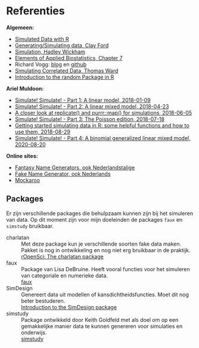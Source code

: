 # Referenties {#sec-referenties}

**Algemeen:**

-   [Simulated Data with R](http://michaelminn.net/tutorials/r-simulating-data/)
-   [Generating/Simulating data, Clay Ford](https://clayford.github.io/dwir/dwr_12_generating_data.html)
-   [Simulation, Hadley Wickham](http://had.co.nz/stat480/lectures/15-simulation.pdf)
-   [Elements of Applied Biostatistics, Chapter 7](https://www.middleprofessor.com/files/applied-biostatistics_bookdown/_book/creating-fake-data.html)
-   Richard Vogg: [blog](https://r-vogg-blog.netlify.app/) en [github](https://github.com/richardvogg/r-vogg-blog)
-   [Simulating Correlated Data, Thomas Ward](https://thomasward.com/simulating-correlated-data/)
-   [Introduction to the random Package in R](https://statisticsglobe.com/r-random-package)

**Ariel Muldoon:**

-   [Simulate! Simulate! - Part 1: A linear model, 2018-01-09](https://aosmith.rbind.io/2018/01/09/simulate-simulate-part1/)
-   [Simulate! Simulate! - Part 2: A linear mixed model, 2018-04-23](https://aosmith.rbind.io/2018/04/23/simulate-simulate-part-2/)
-   [A closer look at replicate() and purrr::map() for simulations, 2018-06-05](https://aosmith.rbind.io/2018/06/05/a-closer-look-at-replicate-and-purrr/)
-   [Simulate! Simulate! - Part 3: The Poisson edition, 2018-07-18](https://aosmith.rbind.io/2018/07/18/simulate-poisson-edition/)
-   [Getting started simulating data in R: some helpful functions and how to use them, 2018-08-29](https://aosmith.rbind.io/2018/08/29/getting-started-simulating-data/)
-   [Simulate! Simulate! - Part 4: A binomial generalized linear mixed model, 2020-08-20](https://aosmith.rbind.io/2020/08/20/simulate-binomial-glmm/)

**Online sites:**

-   [Fantasy Name Generators, ook Nederlandstalige](https://www.fantasynamegenerators.com/dutch_names.php)
-   [Fake Name Generator, ook Nederlands](https://www.fakenamegenerator.com/)
-   [Mockaroo](https://www.mockaroo.com/)

## Packages

Er zijn verschillende packages die behulpzaam kunnen zijn bij het simuleren van data. Op dit moment zijn voor mijn doeleinden de packages `faux` en `simstudy` bruikbaar.

charlatan
: Met deze package kun je verschillende soorten fake data maken. Pakket is nog in ontwikkeling en nog niet erg bruikbaar in de praktijk.
: [rOpenSci: The charlatan package](https://docs.ropensci.org/charlatan/)

faux
: Package van Lisa DeBruine. Heeft vooral functies voor het simuleren van categoriale en numerieke data.
: [faux](https://debruine.github.io/faux/)

SimDesign
: Genereert data uit modellen of kansdichtheidsfuncties. Moet dit nog beter bestuderen.
: [Introduction to the SimDesign package](https://cran.r-project.org/web/packages/SimDesign/vignettes/SimDesign-intro.html)

simstudy
: Package ontwikkeld door Keith Goldfeld met als doel om op een gemakkelijke manier data te kunnen genereren voor simulaties en onderwijs.
: [simstudy](https://kgoldfeld.github.io/simstudy/index.html)
